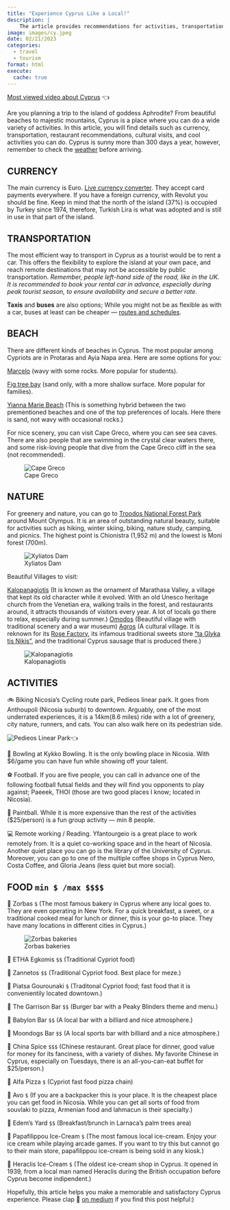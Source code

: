 ```yaml
---
title: "Experience Cyprus Like a Local!"
description: |
    The article provides recommendations for activities, transportation, beaches, nature, villages, and food to help tourists experience Cyprus like a local.
image: images/cy.jpeg  
date: 02/21/2023
categories: 
  - travel
  - tourism
format: html
execute: 
  cache: true
---
```


[Most viewed video about Cyprus](https://www.youtube.com/watch?v=kb2-6zemmj8) 👈

Are you planning a trip to the island of goddess Aphrodite? From beautiful beaches to majestic mountains, Cyprus is a place where you can do a wide variety of activities. In this article, you will find details such as currency, transportation, restaurant recommendations, cultural visits, and cool activities you can do. Cyprus is sunny more than 300 days a year, however, remember to check the [weather](https://www.google.com/search?q=weather+cyprus&source=lmns&bih=636&biw=1181&hl=en&sa=X&ved=2ahUKEwiLuajxy-_8AhV9u3IEHR7IBM0Q_AUoAHoECAEQAA) before arriving.

## CURRENCY

The main currency is Euro. [Live currency converter](https://www.google.com/search?q=dollar+to+euro&ei=iuDXY-rIKIyaptQPmM6IiAI&ved=0ahUKEwjqte-vzO_8AhUMjYkEHRgnAiEQ4dUDCBE&uact=5&oq=dollar+to+euro&gs_lcp=Cgxnd3Mtd2l6LXNlcnAQAzILCAAQsQMQgwEQkQIyBQgAEIAEMgUIABCRAjIFCAAQkQIyBQgAEJECMgUIABCABDIFCAAQgAQyBQgAEIAEMgUIABCABDIFCAAQgAQ6CggAEEcQ1gQQsAM6BQgAEKIEOgYIABAIEB46BQgAEIYDSgQIQRgASgQIRhgAUNcCWI8SYNAWaAFwAXgAgAH5AYgBkwqSAQUwLjEuNZgBAKABAcgBCMABAQ&sclient=gws-wiz-serp). They accept card payments everywhere. If you have a foreign currency, with Revolut you should be fine. Keep in mind that the north of the island (37%) is occupied by Turkey since 1974, therefore, Turkish Lira is what was adopted and is still in use in that part of the island.


## TRANSPORTATION

The most efficient way to transport in Cyprus as a tourist would be to rent a car. This offers the flexibility to explore the island at your own pace, and reach remote destinations that may not be accessible by public transportation. *Remember, people left-hand side of the road, like in the UK. It is recommended to book your rental car in advance, especially during peak tourist season, to ensure availability and secure a better rate.*

**Taxis** and **buses** are also options; While you might not be as flexible as with a car, buses at least can be cheaper — [routes and schedules](https://www.cyprusbybus.com/default.aspx).

## BEACH

There are different kinds of beaches in Cyprus. The most popular among Cypriots are in Protaras and Ayia Napa area. Here are some options for you:

[Marcelo](https://www.google.com/maps/place/Marcello's+Beach+Bar,+Cafe/@34.9842853,34.0079002,16.69z/data=!4m6!3m5!1s0x14dfc51a4984a54d:0xea4b5cdd2d27ab3b!8m2!3d34.9842606!4d34.0105667!16s%2Fg%2F1tfljgr4) (wavy with some rocks. More popular for students).

[Fig tree bay](https://www.google.com/maps/place/Fig+Tree/@35.0141003,34.0559473,16z/data=!4m6!3m5!1s0x14dfc4060782bea1:0x6496d64029ff5c18!8m2!3d35.0123605!4d34.0587472!16s%2Fm%2F0t52l66) (sand only, with a more shallow surface. More popular for families).

[Yianna Marie Beach](https://www.google.com/maps/place/Yianna+Marie+Beach+Bar/@35.0200585,34.0492571,17z/data=!4m6!3m5!1s0x14dfc41c8dd8a291:0xc4052d6f28ffb29f!8m2!3d35.0200586!4d34.0509219!16s%2Fg%2F1jkw999qk) (This is something hybrid between the two prementioned beaches and one of the top preferences of locals. Here there is sand, not wavy with occasional rocks.)

For nice scenery, you can visit Cape Greco, where you can see sea caves. There are also people that are swimming in the crystal clear waters there, and some risk-loving people that dive from the Cape Greco cliff in the sea (not recommended).

![Cape Greco](images/capegreco.jpeg)

## NATURE

For greenery and nature, you can go to [Troodos National Forest Park](https://www.youtube.com/watch?v=wN8OOwNJtrM) around Mount Olympus. It is an area of outstanding natural beauty, suitable for activities such as hiking, winter skiing, biking, nature study, camping, and picnics. The highest point is Chionistra (1,952 m) and the lowest is Moni forest (700m).

![Xyliatos Dam](images/xyliatos.jpeg)

Beautiful Villages to visit:

[Kalopanagiotis](https://www.google.com/maps/place/Kalopanayiotis,+Cyprus/@34.998942,32.8187369,15z/data=!3m1!4b1!4m6!3m5!1s0x14e744b4b522921f:0x27e3dbc3f310f1c7!8m2!3d34.9916085!4d32.8282406!16s%2Fm%2F06608fj) (It is known as the ornament of Marathasa Valley, a village that kept its old character while it evolved. With an old Unesco heritage church from the Venetian era, walking trails in the forest, and restaurants around, it attracts thousands of visitors every year. A lot of locals go there to relax, especially during summer.)
[Omodos](https://www.google.com/maps/place/Omodos,+Cyprus/@34.8485316,32.8044764,16z/data=!3m1!4b1!4m6!3m5!1s0x14e738b685884307:0xfec187edc0776f13!8m2!3d34.8489219!4d32.8077875!16zL20vMGNkZndq) (Beautiful village with traditional scenery and a war museum)
[Agros](https://www.google.com/maps/place/Agros,+Cyprus/@34.8777428,33.0349801,11.55z/data=!4m15!1m8!3m7!1s0x14e74db368ba5897:0x73d101ad9f1d235d!2sAgros,+Cyprus!3b1!8m2!3d34.9173092!4d33.0177292!16s%2Fm%2F03d3plx!3m5!1s0x14e74db368ba5897:0x73d101ad9f1d235d!8m2!3d34.9173092!4d33.0177292!16s%2Fm%2F03d3plx) (A cultural village. It is reknown for its [Rose Factory](https://www.google.com/maps/place/THE+ROSE+FACTORY+-+%CE%95%CE%A1%CE%93%CE%9F%CE%A3%CE%A4%CE%91%CE%A3%CE%99%CE%9F+%CE%A4%CE%A1%CE%99%CE%91%CE%9D%CE%A4%CE%91%CE%A6%CE%A5%CE%9B%CE%9B%CE%A9%CE%9D+CHRIS+N.+TSOLAKIS+LTD/@34.9144754,33.0157241,17z/data=!3m1!4b1!4m6!3m5!1s0x14e74c4cbbd58f47:0x8c1feda918734d6e!8m2!3d34.9144754!4d33.0179181!16s%2Fg%2F11_q2y2wq), its infamous traditional sweets store ["ta Glyka tis Nikis"](https://www.google.com/maps/place/%CE%A4%CE%B1+%CE%93%CE%BB%CF%85%CE%BA%CE%AC+%CF%84%CE%B7%CF%82+%CE%9D%CE%AF%CE%BA%CE%B7%CF%82/@34.9151822,32.4895116,10z/data=!4m12!1m2!2m1!1sglyko+toy+koytaliou!3m8!1s0x14e74c4b566888eb:0xc970d32e287db0fe!8m2!3d34.9151822!4d33.0168553!9m1!1b1!15sCiTOs867z4XOus6_IM-Ezr_PhSDOus6_z4XPhM6xzrvOuc6_z4WSAQxtYW51ZmFjdHVyZXLgAQA!16s%2Fg%2F11_ps6d22), and the traditional Cyprus sausage that is produced there.)

![Kalopanagiotis](images/kalopanagiotis.jpeg)

## ACTIVITIES

🚲 Biking Nicosia’s Cycling route park, Pedieos linear park. It goes from Anthoupoli (Nicosia suburb) to downtown. Arguably, one of the most underrated experiences, it is a 14km(8.6 miles) ride with a lot of greenery, city nature, runners, and cats. You can also walk here on its pedestrian side.

![Pedieos Linear Park](https://www.youtube.com/watch?v=t9tkcPxZM_Q)👈

🎳 Bowling at Kykko Bowling. It is the only bowling place in Nicosia. With $6/game you can have fun while showing off your talent.

⚽ Football. If you are five people, you can call in advance one of the following football futsal fields and they will find you opponents to play against; Paeeek, THOI (those are two good places I know; located in Nicosia).

🔫 Paintball. While it is more expensive than the rest of the activities ($25/person) is a fun group activity — min 8 people.

💻 Remote working / Reading. Yfantourgeio is a great place to work remotely from. It is a quiet co-working space and in the heart of Nicosia. Another quiet place you can go is the library of the University of Cyprus. Moreover, you can go to one of the multiple coffee shops in Cyprus Nero, Costa Coffee, and Gloria Jeans (less quiet but more social).

## FOOD `min $ /max $$$$`

🥖 Zorbas `$` (The most famous bakery in Cyprus where any local goes to. They are even operating in New York. For a quick breakfast, a sweet, or a traditional cooked meal for lunch or dinner, this is your go-to place. They have many locations in different cities in Cyprus.)

![Zorbas bakeries](images/zorbas.jpeg)

🍖 ETHA Egkomis `$$`
 (Traditional Cypriot food)

🍖 Zannetos `$$`
 (Traditional Cypriot food. Best place for meze.)

🍖 Piatsa Gourounaki `$` (Traditonal Cypriot food; fast food that it is convenientily located downtown.)

🍔 The Garrison Bar `$$`
 (Burger bar with a Peaky Blinders theme and menu.)

🍔 Babylon Bar `$$`
 (A local bar with a billiard and nice atmosphere.)

🍔 Moondogs Bar `$$`
 (A local sports bar with billiard and a nice atmosphere.)

🍱 China Spice `$$$`
 (Chinese restaurant. Great place for dinner, good value for money for its fanciness, with a variety of dishes. My favorite Chinese in Cyprus, especially on Tuesdays, there is an all-you-can-eat buffet for $25/person.)

🍕 Alfa Pizza `$` (Cypriot fast food pizza chain)

🥙 Avo `$` (If you are a backpacker this is your place. It is the cheapest place you can get food in Nicosia. While you can get all sorts of food from souvlaki to pizza, Armenian food and lahmacun is their specialty.)

🥞 Edem’s Yard `$$`
 (Breakfast/brunch in Larnaca’s palm trees area)

🍦 Papafilippou Ice-Cream `$` (The most famous local ice-cream. Enjoy your ice cream while playing arcade games. If you want to try this but cannot go to their main store, papafilippou ice-cream is being sold in any kiosk.)

🍦 Heraclis Ice-Cream `$` (The oldest ice-cream shop in Cyprus. It opened in 1939, from a local man named Heraclis during the British occupation before Cyprus become indipendent.)

Hopefully, this article helps you make a memorable and satisfactory Cyprus experience. Please clap 👏 [on medium](https://medium.com/@loizoskon/study-of-the-us-institutes-for-student-leaders-2019-33dc3000a64e) if you find this post helpful:)

